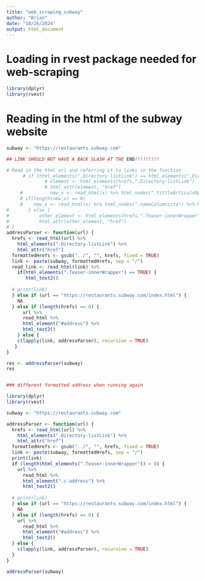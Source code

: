 ```yaml
---
title: "web_scraping_subway"
author: "Brian"
date: "10/26/2024"
output: html_document
---
```


# Loading in rvest package needed for web-scraping

```r
library(dplyr)
library(rvest)
```

# Reading in the html of the subway website

```r
subway <- "https://restaurants.subway.com"

## LINK SHOULD NOT HAVE A BACK SLASH AT THE END!!!!!!!!!
```



```r
# Read in the html url and referring it to links in the function
      # if (html_elements(".Directory-listLink") == html_elements(".Directory-listLink")) {
              # element <- html_elements(hrefs,".Directory-listLink")     # Specifying the css selector to refer to the country link
              # html_attr(element, "href")
     #          new_x <- read_html(x) %>% html_nodes(".tittleArticuloOpinion") %>% html_text
     # if(length(new_x) == 0) 
     #    new_x <- read_html(x) %>% html_nodes(".nameColumnista") %>% html_text
#       } else {
#           other_element <- html_elements(hrefs,".Teaser-innerWrapper")
#           html_attr(other_element, "href")
# }
addressParser <- function(url) {                                
  hrefs <- read_html(url) %>%                                                          
    html_elements(".Directory-listLink") %>%     
    html_attr("href")
  formattedHrefs <- gsub("../", "", hrefs, fixed = TRUE)
  link <- paste(subway, formattedHrefs, sep = "/")        
  read_link <- read_html(link) %>% 
    if(html_elements(".Teaser-innerWrapper") == TRUE) {
       html_text2()
 
  # print(link)
  } else if (url == "https://restaurants.subway.com/index.html") {
    NA
  } else if (length(hrefs) == 0) {
      url %>%
      read_html %>%
      html_element("#address") %>%
      html_text2()
    } else {
    c(lapply(link, addressParser), recursive = TRUE)      
   }
}
```


```r
res <- addressParser(subway)
res


### different formatted address when running again
```


```r
library(dplyr)
library(rvest)
```

```r
subway <- "https://restaurants.subway.com"
```


```r
addressParser <- function(url) {                                
  hrefs <- read_html(url) %>%                                                          
    html_elements(".Directory-listLink") %>%     
    html_attr("href")
  formattedHrefs <- gsub("../", "", hrefs, fixed = TRUE)
  link <- paste(subway, formattedHrefs, sep = "/")
  print(link)
  if (length(html_elements(".Teaser-innerWrapper")) > 0) {
    url %>%
      read_html %>%
      html_element(".c-address") %>%
      html_text2()
     
  # print(link)
  } else if (url == "https://restaurants.subway.com/index.html") {
    NA
  } else if (length(hrefs) == 0) {
    url %>%
      read_html %>%
      html_element("#address") %>%
      html_text2()
  } else {
    c(lapply(link, addressParser), recursive = TRUE)      
  }
}
```


```r
addressParser(subway)

```
<!-- library(dplyr) -->
<!-- library(rvest) -->

<!-- subway <- "https://restaurants.subway.com" -->

<!-- addressParser <- function(url) {                                 -->
<!--   hrefs <- read_html(url) %>%                                                           -->
<!--     html_elements(".Directory-listLink") %>%      -->
<!--     html_attr("href") -->
<!--   formattedHrefs <- gsub("../", "", hrefs, fixed = TRUE) -->
<!--   link <- paste(subway, formattedHrefs, sep = "/") -->

<!--   other_address <- read_html(url) %>% -->
<!--     html_elements(".Teaser-innerWrapper") -->
<!--   if (length(other_address) > 0) { -->
<!--     hrefs <- read_html(url) %>%                                                           -->
<!--       html_elements(".Teaser-title") %>%      -->
<!--       html_attr("href") -->

<!--     # print(link) -->
<!--   } else if (url == "https://restaurants.subway.com/index.html") { -->
<!--     NA -->
<!--   } else if (length(hrefs) == 0) { -->
<!--     url %>% -->
<!--       read_html %>% -->
<!--       html_element("#address") %>% -->
<!--       html_text2() -->
<!--   } else { -->
<!--     c(lapply(link, addressParser), recursive = TRUE)       -->
<!--   } -->
<!-- } -->

<!-- addressParser(subway) -->
